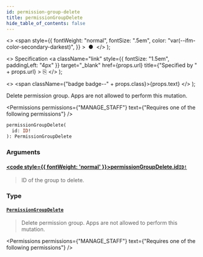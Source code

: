 ```yaml
---
id: permission-group-delete
title: permissionGroupDelete
hide_table_of_contents: false
---
```


  <>
    <span
      style={{
        fontWeight: "normal",
        fontSize: ".5em",
        color: "var(--ifm-color-secondary-darkest)",
      }}
    >
      &nbsp;●&nbsp;
    </span>
  </>
);

  <>
    Specification
    <a
      className="link"
      style={{ fontSize: "1.5em", paddingLeft: "4px" }}
      target="\_blank"
      href={props.url}
      title={"Specified by " + props.url}
    >
      ⎘
    </a>
  </>
);

  <>
    <span className={"badge badge--" + props.class}>{props.text}</span>
  </>
);

Delete permission group. Apps are not allowed to perform this mutation.

<Permissions
  permissions={"MANAGE_STAFF"}
  text={"Requires one of the following permissions"}
/>

```graphql
permissionGroupDelete(
  id: ID!
): PermissionGroupDelete
```

### Arguments

#### [<code style={{ fontWeight: 'normal' }}>permissionGroupDelete.<b>id</b></code>](#)<Bullet />[`ID!`](../../../api-reference/miscellaneous/scalars/id) <Badge class="secondary" text="non-null"/> <Badge class="secondary" text="scalar"/>

> ID of the group to delete.

### Type

#### [`PermissionGroupDelete`](../../../api-reference/users/objects/permission-group-delete) <Badge class="secondary" text="object"/>

> Delete permission group. Apps are not allowed to perform this mutation.

<Permissions
  permissions={"MANAGE_STAFF"}
  text={"Requires one of the following permissions"}
/>

>


